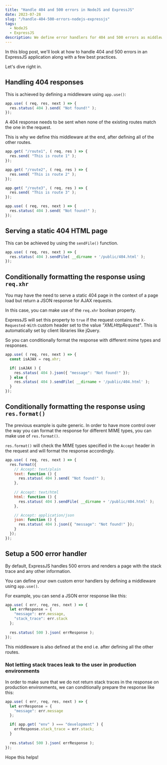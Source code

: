 ```yaml
---
title: "Handle 404 and 500 errors in NodeJS and ExpressJS"
date: 2023-07-28
slug: "/handle-404-500-errors-nodejs-expressjs"
tags:
  - NodeJS
  - ExpressJS
description: We define error handlers for 404 and 500 errors as middlewares using app.use(), after defining all the routes in an ExpressJS app.
---
```


In this blog post, we'll look at how to handle 404 and 500 errors in an ExpressJS application along with a few best practices.

Let's dive right in.

## Handling 404 responses
This is achieved by defining a middleware using `app.use()`:

```js
app.use( ( req, res, next ) => {
  res.status( 404 ).send( "Not found!" );
});
```

A 404 response needs to be sent when none of the existing routes match the one in the request.

This is why we define this middleware at the end, after defining all of the other routes.

```js highlight=13-15
app.get( "/route1", ( req, res ) => { 
  res.send( "This is route 1" ); 
});

app.get( "/route2", ( req, res ) => { 
  res.send( "This is route 2" ); 
});

app.get( "/route3", ( req, res ) => { 
  res.send( "This is route 3" ); 
});

app.use( ( req, res, next ) => {
  res.status( 404 ).send( "Not found!" );
});
```

## Serving a static 404 HTML page

This can be achieved by using the `sendFile()` function.

```js
app.use( ( req, res, next ) => {
  res.status( 404 ).sendFile( __dirname + '/public/404.html' );
});
```

## Conditionally formatting the response using `req.xhr`

You may have the need to serve a static 404 page in the context of a page load but return a JSON response for AJAX requests.

In this case, you can make use of the `req.xhr` boolean property.

ExpressJS will set this property to `true` if the request contains the `X-Requested-With` custom header set to the value *"XMLHttpRequest"*. This is automatically set by client libraries like jQuery.

So you can conditionally format the response with different mime types and responses.

```js
app.use( ( req, res, next ) => {
  const isAJAX = req.xhr;

  if( isAJAX ) {
    res.status( 404 ).json({ "message": "Not found!" });
  } else {
    res.status( 404 ).sendFile( __dirname + '/public/404.html' );
  }
});
```

## Conditionally formatting the response using `res.format()`

The previous example is quite generic. In order to have more control over the way you can format the response for different MIME types, you can make use of `res.format()`.

`res.format()` will check the MIME types specified in the `Accept` header in the request and will format the response accordingly.

```js
app.use( ( req, res, next ) => {
  res.format({
    // Accept: text/plain
    text: function () {
      res.status( 404 ).send( "Not found!" );
    },
  
    // Accept: text/html
    html: function () {
      res.status( 404 ).sendFile( __dirname + '/public/404.html' );
    },

    // Accept: application/json
    json: function () {
      res.status( 404 ).json({ "message": "Not found!" });
    }
  });
});
```

## Setup a 500 error handler

By default, ExpressJS handles 500 errors and renders a page with the stack trace and any other information.

You can define your own custom error handlers by defining a middleware using `app.use()`.

For example, you can send a JSON error response like this:

```js
app.use( ( err, req, res, next ) => {
  let errResponse = {
    "message": err.message,
    "stack_trace": err.stack
  };
  
  res.status( 500 ).json( errResponse );
});
```

This middleware is also defined at the end i.e. after defining all the other routes.

### Not letting stack traces leak to the user in production environments

In order to make sure that we do not return stack traces in the response on production environments, we can conditionally prepare the response like this:

```js
app.use( ( err, req, res, next ) => {
  let errResponse = {
    "message": err.message
  };

  if( app.get( "env" ) === "development" ) {
    errResponse.stack_trace = err.stack;
  }
  
  res.status( 500 ).json( errResponse );
});
```

Hope this helps!